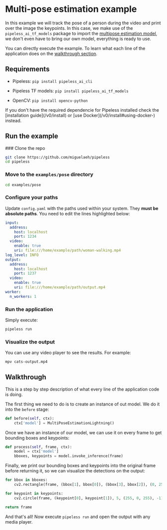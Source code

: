 # Multi-pose estimation example


In this example we will track the pose of a person during the video and print over the image the keypoints.
In this case, we make use of the `pipeless_ai_tf_models` package to import the [multipose estimation model](/v0/models/tensorflow/multi-pose-estimation), we don't even have to bring our own model, everything is ready to use.

You can directly execute the example. To learn what each line of the application does on the [walkthrough section](#walkthrough).

## Requirements

* Pipeless: `pip install pipeless_ai_cli`

* Pipeless TF models: `pip install pipeless_ai_tf_models`

* OpenCV: `pip install opencv-python`

<Callout>
    If you don't have the required dependencie for Pipeless installed check the [installation guide](/v0/install) or [use Docker](/v0/install#using-docker-) instead.
</Callout>

## Run the example

<Steps>
### Clone the repo

```bash copy
git clone https://github.com/miguelaeh/pipeless
cd pipeless
```

### Move to the `examples/pose` directory

``` bash copy
cd examples/pose
```

### Configure your paths

Update `config.yaml` with the paths used within your system. They **must be absolute paths**. You need to edit the lines highlighted below:

```yaml {7,15}filename="config.yaml"
input:
  address:
    host: localhost
    port: 1234
  video:
    enable: true
    uri: file:///home/example/path/woman-walking.mp4
log_level: INFO
output:
  address:
    host: localhost
    port: 1237
  video:
    enable: true
    uri: file:///home/example/path/output.mp4
worker:
  n_workers: 1
```

### Run the application

Simply execute:

```bash copy
pipeless run
```

### Visualize the output

You can use any video player to see the results. For example:

```bash copy
mpv cats-output.mp4
```
</Steps>

## Walkthrough

This is a step by step description of what every line of the application code is doing.

The first thing we need to do is to create an instance of out model. We do it into the `before` stage:

```python copy
def before(self, ctx):
    ctx['model'] = MultiPoseEstimationLightning()
```

Once we have an instance of our model, we can use it on every frame to get bounding boxes and keypoints:

```python copy
def process(self, frame, ctx):
    model = ctx['model']
    bboxes, keypoints = model.invoke_inference(frame)
```

Finally, we print our bounding boxes and keypoints into the original frame before returning it, so we can visualize the detections on the output:

```python copy
for bbox in bboxes:
    cv2.rectangle(frame, (bbox[1], bbox[0]), (bbox[3], bbox[2]), (0, 255, 0), 2)

for keypoint in keypoints:
    cv2.circle(frame, (keypoint[0], keypoint[1]), 5, (255, 0, 255), -1)

return frame
```

And that's all! Now execute `pipeless run` and open the output with any media player.